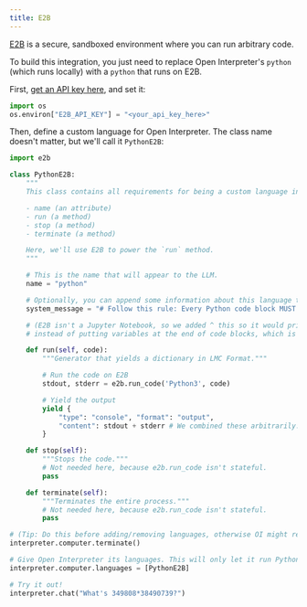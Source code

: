 ```yaml
---
title: E2B
---
```


[E2B](https://e2b.dev/) is a secure, sandboxed environment where you can run arbitrary code.

To build this integration, you just need to replace Open Interpreter's `python` (which runs locally) with a `python` that runs on E2B.

First, [get an API key here](https://e2b.dev/), and set it:

```python
import os
os.environ["E2B_API_KEY"] = "<your_api_key_here>"
```

Then, define a custom language for Open Interpreter. The class name doesn't matter, but we'll call it `PythonE2B`:

```python
import e2b

class PythonE2B:
    """
    This class contains all requirements for being a custom language in Open Interpreter:

    - name (an attribute)
    - run (a method)
    - stop (a method)
    - terminate (a method)

    Here, we'll use E2B to power the `run` method.
    """

    # This is the name that will appear to the LLM.
    name = "python"

    # Optionally, you can append some information about this language to the system message:
    system_message = "# Follow this rule: Every Python code block MUST contain at least one print statement."

    # (E2B isn't a Jupyter Notebook, so we added ^ this so it would print things,
    # instead of putting variables at the end of code blocks, which is a Jupyter thing.)

    def run(self, code):
        """Generator that yields a dictionary in LMC Format."""

        # Run the code on E2B
        stdout, stderr = e2b.run_code('Python3', code)

        # Yield the output
        yield {
            "type": "console", "format": "output",
            "content": stdout + stderr # We combined these arbitrarily. Yield anything you'd like!
        }

    def stop(self):
        """Stops the code."""
        # Not needed here, because e2b.run_code isn't stateful.
        pass

    def terminate(self):
        """Terminates the entire process."""
        # Not needed here, because e2b.run_code isn't stateful.
        pass

# (Tip: Do this before adding/removing languages, otherwise OI might retain the state of previous languages:)
interpreter.computer.terminate()

# Give Open Interpreter its languages. This will only let it run PythonE2B:
interpreter.computer.languages = [PythonE2B]

# Try it out!
interpreter.chat("What's 349808*38490739?")
```
